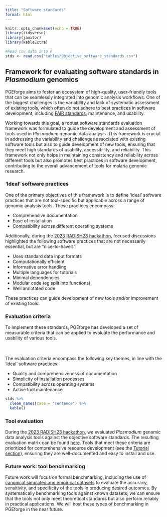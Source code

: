```yaml
---
title: "Software standards"
format: html
---
```


```r
knitr::opts_chunk$set(echo = TRUE)
library(tidyverse)
library(janitor)
library(kableExtra)
```

```r
#Read csv data into R
stds <- read.csv("tables/Objective_software_standards.csv")
```

## Framework for evaluating software standards in *Plasmodium* genomics

PGEforge aims to foster an ecosystem of high-quality, user-friendly tools that can be seamlessly integrated into genomic analysis workflows. One of the biggest challenges is the variability and lack of systematic assessment of existing tools, which often do not adhere to best practices in software development, including [FAIR standards](https://doi.org/10.1038/sdata.2016.18), maintenance, and usability.

Working towards this goal, a robust software standards evaluation framework was formulated to guide the development and assessment of tools used in *Plasmodium* genomic data analysis. This framework is crucial in addressing the variability and challenges associated with existing software tools but also to guide development of new tools, ensuring that they meet high standards of usability, accessibility, and reliability. This framework not only helps in maintaining consistency and reliability across different tools but also promotes best practices in software development, contributing to the overall advancement of tools for malaria genomic research.

### 'Ideal' software practices
One of the primary objectives of this framework is to define ‘ideal’ software practices that are not tool-specific but applicable across a range of genomic analysis tools. These practices encompass:

- Comprehensive documentation
- Ease of installation
- Compatibility across different operating systems

Additionally, during the [2023 RADISH23 hackathon](radish23.qmd), focused discussions highlighted the following software practices that are not necessarily essential, but are "nice-to-have's": 

- Uses standard data input formats 
- Computationally efficient
- Informative error handling
- Multiple languages for tutorials
- Minimal dependencies
- Modular code (eg split into functions)
- Well annotated code

These practices can guide development of new tools and/or improvement of existing tools. 

### Evaluation criteria 
To implement these standards, PGEforge has developed a set of measurable criteria that can be applied to evaluate the performance and usability of various tools.

::: {.column-margin}
<br>
<br>
The evaluation criteria encompass the following key themes, in line with the 'ideal' software practices:

- Quality and comprehensiveness of documentation
- Simplicity of installation processes
- Compatibility across operating systems
- Active tool maintenance 
:::

```r
stds %>% 
  clean_names(case = "sentence") %>% 
  kable()
```


### Tool evaluation
During the [2023 RADISH23 hackathon](radish23.qmd), we evaluated *Plasmodium* genomic data analysis tools against the objective software standards. The resulting evaluation matrix can be found [here](tools_to_standards.qmd). Tools that meet these criteria are prioritized for comprehensive resource development (see the [Tutorial section](tutorials_overview.qmd)), ensuring they are well-documented and easy to install and use.

### Future work: tool benchmarking
Future work will focus on formal benchmarking, including the use of [canonical simulated and empirical datasets](data_description.qmd) to evaluate the accuracy, sensitivity, and specificity of the tools in producing desired outcomes. By systematically benchmarking tools against known datasets, we can ensure that the tools not only meet theoretical standards but also perform reliably in practical applications. We will host these types of benchmarking in PGEforge in the near future.
